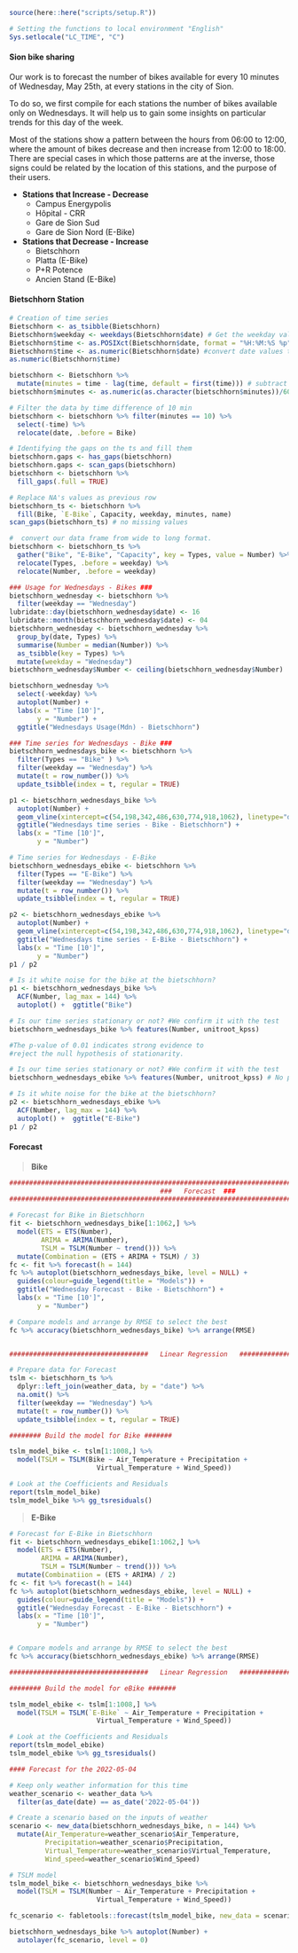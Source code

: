 ```r
source(here::here("scripts/setup.R"))
```

```r
# Setting the functions to local environment "English" 
Sys.setlocale("LC_TIME", "C")
```

#### **Sion bike sharing**

Our work is to forecast the number of bikes available for every 10 minutes of Wednesday, May 25th, at every stations in the city of Sion.

To do so, we first compile for each stations the number of bikes available only on Wednesdays. It will help us to gain some insights on particular trends for this day of the week.

Most of the stations show a pattern between the hours from 06:00 to 12:00, where the amount of bikes decrease and then increase from 12:00 to 18:00. There are special cases in which those patterns are at the inverse, those signs could be related by the location of this stations, and the purpose of their users. 

* **Stations that Increase - Decrease** 
    + Campus Energypolis 
    + Hôpital - CRR 
    + Gare de Sion Sud 
    + Gare de Sion Nord (E-Bike)
    
* **Stations that Decrease - Increase** 
    + Bietschhorn 
    + Platta (E-Bike)
    + P+R Potence
    + Ancien Stand (E-Bike)
    

#### **Bietschhorn Station**

```r
# Creation of time series
Bietschhorn <- as_tsibble(Bietschhorn)
Bietschhorn$weekday <- weekdays(Bietschhorn$date) # Get the weekday values
Bietschhorn$time <- as.POSIXct(Bietschhorn$date, format = "%H:%M:%S %p")
Bietschhorn$time <- as.numeric(Bietschhorn$date) #convert date values to numeric
as.numeric(Bietschhorn$time)

bietschhorn <- Bietschhorn %>% 
  mutate(minutes = time - lag(time, default = first(time))) # subtract days
bietschhorn$minutes <- as.numeric(as.character(bietschhorn$minutes))/60 # transform to minutes

# Filter the data by time difference of 10 min
bietschhorn <- bietschhorn %>% filter(minutes == 10) %>%
  select(-time) %>%
  relocate(date, .before = Bike)

# Identifying the gaps on the ts and fill them
bietschhorn.gaps <- has_gaps(bietschhorn)
bietschhorn.gaps <- scan_gaps(bietschhorn)
bietschhorn <- bietschhorn %>% 
  fill_gaps(.full = TRUE) 

# Replace NA's values as previous row 
bietschhorn_ts <- bietschhorn %>%
  fill(Bike, `E-Bike`, Capacity, weekday, minutes, name)
scan_gaps(bietschhorn_ts) # no missing values

#  convert our data frame from wide to long format.
bietschhorn <- bietschhorn_ts %>% 
  gather("Bike", "E-Bike", "Capacity", key = Types, value = Number) %>%
  relocate(Types, .before = weekday) %>%
  relocate(Number, .before = weekday)
```

```r
### Usage for Wednesdays - Bikes ###
bietschhorn_wednesday <- bietschhorn %>%
  filter(weekday == "Wednesday") 
lubridate::day(bietschhorn_wednesday$date) <- 16
lubridate::month(bietschhorn_wednesday$date) <- 04
bietschhorn_wednesday <- bietschhorn_wednesday %>%
  group_by(date, Types) %>%
  summarise(Number = median(Number)) %>%
  as_tsibble(key = Types) %>%
  mutate(weekday = "Wednesday")
bietschhorn_wednesday$Number <- ceiling(bietschhorn_wednesday$Number)

bietschhorn_wednesday %>% 
  select(-weekday) %>%
  autoplot(Number) +
  labs(x = "Time [10']",
       y = "Number") + 
  ggtitle("Wednesdays Usage(Mdn) - Bietschhorn")

### Time series for Wednesdays - Bike ###
bietschhorn_wednesdays_bike <- bietschhorn %>% 
  filter(Types == "Bike" ) %>% 
  filter(weekday == "Wednesday") %>%
  mutate(t = row_number()) %>% 
  update_tsibble(index = t, regular = TRUE)

p1 <- bietschhorn_wednesdays_bike %>% 
  autoplot(Number) +
  geom_vline(xintercept=c(54,198,342,486,630,774,918,1062), linetype="dotted") + #Per day
  ggtitle("Wednesdays time series - Bike - Bietschhorn") +
  labs(x = "Time [10']",
       y = "Number")

# Time series for Wednesdays - E-Bike
bietschhorn_wednesdays_ebike <- bietschhorn %>% 
  filter(Types == "E-Bike") %>% 
  filter(weekday == "Wednesday") %>%
  mutate(t = row_number()) %>% 
  update_tsibble(index = t, regular = TRUE)

p2 <- bietschhorn_wednesdays_ebike %>% 
  autoplot(Number) +
  geom_vline(xintercept=c(54,198,342,486,630,774,918,1062), linetype="dotted") + # per day
  ggtitle("Wednesdays time series - E-Bike - Bietschhorn") +
  labs(x = "Time [10']",
       y = "Number")
p1 / p2 
```

```r
# Is it white noise for the bike at the bietschhorn? 
p1 <- bietschhorn_wednesdays_bike %>% 
  ACF(Number, lag_max = 144) %>% 
  autoplot() +  ggtitle("Bike")

# Is our time series stationary or not? #We confirm it with the test
bietschhorn_wednesdays_bike %>% features(Number, unitroot_kpss) 

#The p-value of 0.01 indicates strong evidence to 
#reject the null hypothesis of stationarity.

# Is our time series stationary or not? #We confirm it with the test
bietschhorn_wednesdays_ebike %>% features(Number, unitroot_kpss) # No p-value < 0.05

# Is it white noise for the bike at the bietschhorn?
p2 <- bietschhorn_wednesdays_ebike %>% 
  ACF(Number, lag_max = 144) %>% 
  autoplot() +  ggtitle("E-Bike")
p1 / p2
```

#### **Forecast**

> **Bike**

```r
############################################################################################
                                      ###   Forecast  ###
############################################################################################

# Forecast for Bike in Bietschhorn
fit <- bietschhorn_wednesdays_bike[1:1062,] %>%
  model(ETS = ETS(Number),
        ARIMA = ARIMA(Number),
        TSLM = TSLM(Number ~ trend())) %>%
  mutate(Combination = (ETS + ARIMA + TSLM) / 3)
fc <- fit %>% forecast(h = 144)
fc %>% autoplot(bietschhorn_wednesdays_bike, level = NULL) +
  guides(colour=guide_legend(title = "Models")) +
  ggtitle("Wednesday Forecast - Bike - Bietschhorn") +
  labs(x = "Time [10']",
       y = "Number") 

# Compare models and arrange by RMSE to select the best
fc %>% accuracy(bietschhorn_wednesdays_bike) %>% arrange(RMSE)


###################################   Linear Regression   ###############################

# Prepare data for Forecast
tslm <- bietschhorn_ts %>%
  dplyr::left_join(weather_data, by = "date") %>%
  na.omit() %>%
  filter(weekday == "Wednesday") %>%
  mutate(t = row_number()) %>% 
  update_tsibble(index = t, regular = TRUE)

######## Build the model for Bike #######

tslm_model_bike <- tslm[1:1008,] %>% 
  model(TSLM = TSLM(Bike ~ Air_Temperature + Precipitation +
                      Virtual_Temperature + Wind_Speed))

# Look at the Coefficients and Residuals
report(tslm_model_bike)
tslm_model_bike %>% gg_tsresiduals()
```

> **E-Bike**

```r
# Forecast for E-Bike in Bietschhorn
fit <- bietschhorn_wednesdays_ebike[1:1062,] %>%
  model(ETS = ETS(Number),
        ARIMA = ARIMA(Number),
        TSLM = TSLM(Number ~ trend())) %>%
  mutate(Combinatiion = (ETS + ARIMA) / 2)
fc <- fit %>% forecast(h = 144)
fc %>% autoplot(bietschhorn_wednesdays_ebike, level = NULL) +
  guides(colour=guide_legend(title = "Models")) +
  ggtitle("Wednesday Forecast - E-Bike - Bietschhorn") +
  labs(x = "Time [10']",
       y = "Number") 


# Compare models and arrange by RMSE to select the best
fc %>% accuracy(bietschhorn_wednesdays_ebike) %>% arrange(RMSE)

###################################   Linear Regression   ###############################

######## Build the model for eBike #######

tslm_model_ebike <- tslm[1:1008,] %>% 
  model(TSLM = TSLM(`E-Bike` ~ Air_Temperature + Precipitation +
                      Virtual_Temperature + Wind_Speed))

# Look at the Coefficients and Residuals
report(tslm_model_ebike)
tslm_model_ebike %>% gg_tsresiduals()
```

```r
#### Forecast for the 2022-05-04

# Keep only weather information for this time
weather_scenario <- weather_data %>% 
  filter(as_date(date) == as_date('2022-05-04'))

# Create a scenario based on the inputs of weather
scenario <- new_data(bietschhorn_wednesdays_bike, n = 144) %>% 
  mutate(Air_Temperature=weather_scenario$Air_Temperature,
         Precipitation=weather_scenario$Precipitation,
         Virtual_Temperature=weather_scenario$Virtual_Temperature,
         Wind_speed=weather_scenario$Wind_Speed)

# TSLM model
tslm_model_bike <- bietschhorn_wednesdays_bike %>% 
  model(TSLM = TSLM(Number ~ Air_Temperature + Precipitation +
                      Virtual_Temperature + Wind_Speed))

fc_scenario <- fabletools::forecast(tslm_model_bike, new_data = scenario)

bietschhorn_wednesdays_bike %>% autoplot(Number) +
  autolayer(fc_scenario, level = 0)
```




